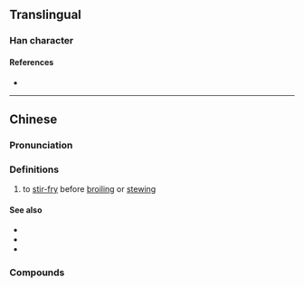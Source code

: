 {{character info}}
==Translingual==

===Han character===
{{Han char|rn=86|rad=火|as=09|sn=13|four=92827|canj=FHSB,FISB|ids=⿰火扁}}

====References====
* {{Han ref|kx=0678.161|hdz=32220.010|uh=7178|ud=29048|bh=DE74|bd=56948}}

----

==Chinese==
{{zh-forms}}
{{zh-wp|zh:煸}}

===Pronunciation===
{{zh-pron
|m=biān
|c=bin1,pin1
|h=pfs=
|md=
|mn=
|w=
|cat=v
}}

===Definitions===
{{zh-hanzi}}

# to [[stir-fry]] before [[broil]]ing or [[stew]]ing

====See also====
* {{zh-l|炒}}
* {{zh-l|煎}}
* {{zh-l|炸|tr=zhà}}

===Compounds===
{{zh-der|乾煸}}